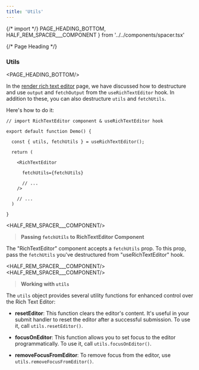 ```yaml
---
title: 'Utils'
---
```


{/* import */}
    PAGE_HEADING_BOTTOM,
    HALF_REM_SPACER___COMPONENT
} from '../../components/spacer.tsx'



{/* Page Heading */}
### Utils
<PAGE_HEADING_BOTTOM/>

In the [render rich text editor](/render-rich-text-editor) page, we have discussed how to destructure and use `output` and `fetchOutput` from the `useRichTextEditor` hook. In addition to these, you can also destructure `utils` and `fetchUtils`.

Here's how to do it:

```tsx  showLineNumbers {5, 11} copy
// import RichTextEditor component & useRichTextEditor hook

export default function Demo() {

  const { utils, fetchUtils } = useRichTextEditor();

  return (

    <RichTextEditor

      fetchUtils={fetchUtils}

      // ...
    />

    // ...
  )

}
```


<HALF_REM_SPACER___COMPONENT/>
> **Passing `fetchUtils` to RichTextEditor Component**

The "RichTextEditor" component accepts a `fetchUtils` prop. To this prop, pass the `fetchUtils` you've destructured from "useRichTextEditor" hook.


<HALF_REM_SPACER___COMPONENT/>
<HALF_REM_SPACER___COMPONENT/>
> **Working with `utils`**

The `utils` object provides several utility functions for enhanced control over the Rich Text Editor:

- **resetEditor**: This function clears the editor's content. It's useful in your submit handler to reset the editor after a successful submission. To use it, call `utils.resetEditor()`.

- **focusOnEditor**: This function allows you to set focus to the editor programmatically. To use it, call `utils.focusOnEditor()`.

- **removeFocusFromEditor**: To remove focus from the editor, use `utils.removeFocusFromEditor()`.

